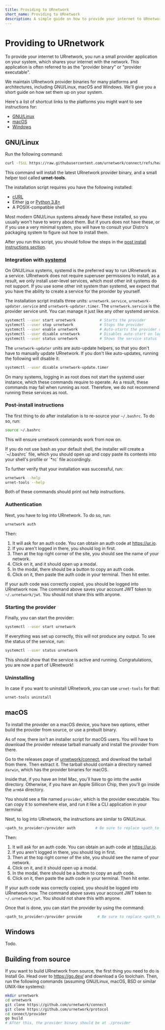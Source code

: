 ```yaml
---
title: Providing to URnetwork
short_name: Providing to URnetwork
description: A simple guide on how to provide your internet to URnetwork.
---
```



# Providing to URnetwork

To provide your internet to URnetwork, you run a small provider application
on your system, which shares your internet with the network.  This application
is often referred to as the "provider binary" or "provider executable".

We maintain URnetwork provider binaries for many platforms and architectures,
including GNU/Linux, macOS and Windows.  We'll give you a short guide on how
set them up on your system.

Here's a list of shortcut links to the platforms you might want to see instructions for:

* [GNU/Linux](#gnulinux)
* [macOS](#macos)
* [Windows](#windows)

## GNU/Linux

Run the following command:

```bash
curl -fSsL https://raw.githubusercontent.com/urnetwork/connect/refs/heads/main/scripts/Provider_Install_Linux.sh | sh
```

This command will install the latest URnetwork provider binary, and a small
helper tool called **urnet-tools**.

The installation script requires you have the following installed:

* [cURL](https://curl.se)
* Either [jq](https://jqlang.org) or [Python 3.8+](https://python.org)
* A POSIX-compatible shell

Most modern GNU/Linux systems already have these installed, so you usually
won't have to worry about them.  But if yours does not have these, or if you
use a very minimal system, you will have to consult your Distro's packaging
system to figure out how to install them.

After you run this script, you should follow the steps in the [post install instructions section](#post-install-instructions).

### Integration with [systemd](https://systemd.io)

On GNU/Linux systems, systemd is the preferred way to run URnetwork as a service.
URnetwork does not require superuser permissions to install, as a result,
we only install user-level services, which most other init systems do not support.
If you use some other init system than systemd, we expect that you have the ability
to create a service for the provider by yourself.

The installation script installs three units: `urnetwork.service`, `urnetwork-updater.service` and
`urnetwork-updater.timer`.  The `urnetwork.service` is the provider service unit.  You can manage
it just like any other systemd service.

```bash
systemctl --user start urnetwork           # Starts the provider
systemctl --user stop urnetwork            # Stops the provider
systemctl --user enable urnetwork          # Auto-starts the provider on login
systemctl --user disable urnetwork         # Disables auto-start on login
systemctl --user status urnetwork          # Shows the service status
```

The `urnetwork-updater` units are auto-update helpers, so that you don't have to manually update URnetwork. 
If you don't like auto-updates, running the following will disable it:

```bash
systemctl --user disable urnetwork-update.timer
```

<Callout type="warning">
    On many systems, logging in as root does not start the systemd user instance, which
    these commands require to operate.  As a result, these commands may fail when running as root.
    Therefore, we do not recommend running these services as root.
</Callout>

### Post-install instructions

The first thing to do after installation is to re-source your `~/.bashrc`. To do so, run:

```bash
source ~/.bashrc
```

This will ensure urnetwork commands work from now on.

<Callout type="info">
    If you do not use bash as your default shell, the installer will create a `~/.bashrc` file,
    which you should open up and copy paste its contents into your shell's profile or `*rc` file accordingly.
</Callout>

To further verify that your installation was successful, run:

```bash
urnetwork --help
urnet-tools --help
```

Both of these commands should print out help instructions.

### Authentication

Next, you have to log into URnetwork. To do so, run:

```bash
urnetwork auth
```

Then:

1. It will ask for an auth code. You can obtain an auth code at https://ur.io.
2. If you aren't logged in there, you should log in first.  
3. Then at the top right corner of the site, you should see the name of your network.
4. Click on it, and it should open up a modal.  
5. In the modal, there should be a button to copy an auth code.  
6. Click on it, then paste the auth code in your terminal. Then hit enter.  

If your auth code was correctly copied, you should be logged into URnetwork now.  The command above saves your account
JWT token to `~/.urnetwork/jwt`. You should not share this with anyone.

### Starting the provider

Finally, you can start the provider:

```bash
systemctl --user start urnetwork
```

If everything was set up correctly, this will not produce any output. To see the status of
the service, run:

```bash
systemctl --user status urnetwork
```

This should show that the service is active and running. Congratulations, you are now a part of
URnetwork!

### Uninstalling

In case if you want to uninstall URnetwork, you can use `urnet-tools` for that:

```bash
urnet-tools uninstall
```

## macOS

To install the provider on a macOS device, you have two options,
either build the provider from source, or use a prebuilt binary.

As of now, there isn't an installer script for macOS users.  You will
have to download the provider release tarball manually and install the
provider from there.

Go to the releases page of [urnetwork/connect](https://github.com/urnetwork/connect/releases),
and download the tarball from there.  Then extract it.  The tarball should
contain a directory named `darwin`, which has the provider binaries for macOS.

Inside that, if you have an Intel Mac, you'll have to go into the `amd64` directory. Otherwise,
if you have an Apple Sillicon Chip, then you'll go inside the `arm64` directory.

You should see a file named `provider`, which is the provider executable.  You can copy it
to somewhere else, and run it like a CLI application in your terminal.

Next, to log into URnetwork, the instructions are similar to GNU/Linux.

```bash
<path_to_provider>/provider auth         # Be sure to replace <path_to_provider> with the actual path where the provider is!
```

Then:

1. It will ask for an auth code. You can obtain an auth code at https://ur.io.
2. If you aren't logged in there, you should log in first.  
3. Then at the top right corner of the site, you should see the name of your network.
4. Click on it, and it should open up a modal.  
5. In the modal, there should be a button to copy an auth code.  
6. Click on it, then paste the auth code in your terminal. Then hit enter.  

If your auth code was correctly copied, you should be logged into URnetwork now.  The command above saves your account
JWT token to `~/.urnetwork/jwt`. You should not share this with anyone.

Once that is done, you can start the provider by using the command:

```bash
<path_to_provider>/provider provide       # Be sure to replace <path_to_provider> with the actual path where the provider is!
```

## Windows

Todo.

## Building from source

If you want to build URnetwork from source, the first thing you need to do is Install Go. Head over to
https://go.dev/ and download a Go toolchain. Then, run the following commands (assuming GNU/Linux, macOS, BSD or similar UNIX-like systems):

```bash
mkdir urnetwork
cd urnetwork
git clone https://github.com/urnetwork/connect
git clone https://github.com/urnetwork/protocol
cd connect/provider
go build
# After this, the provider binary should be at ./provider
```
